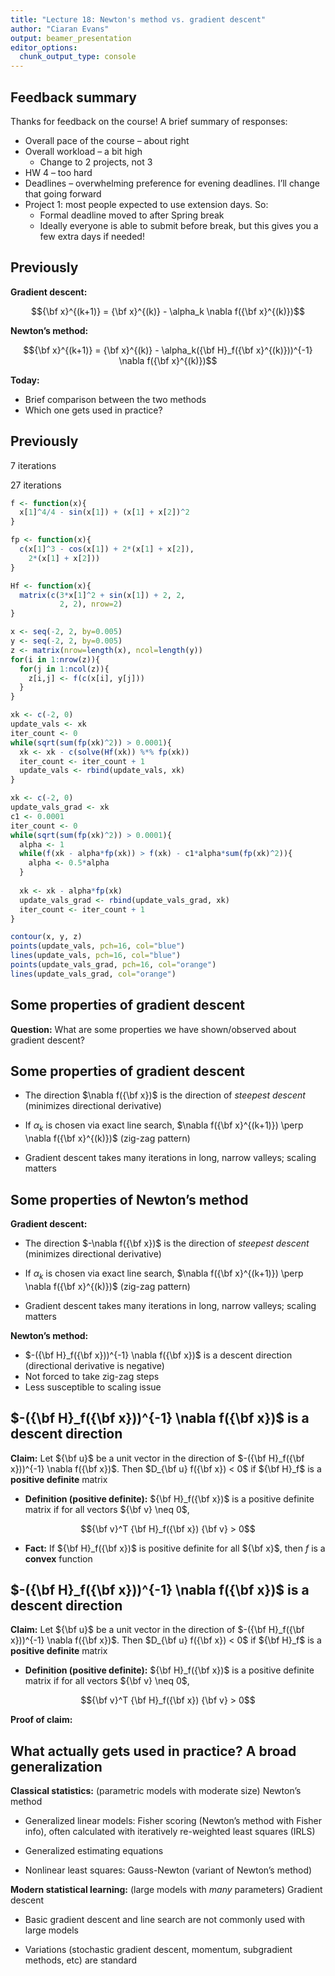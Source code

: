 ```yaml
---
title: "Lecture 18: Newton's method vs. gradient descent"
author: "Ciaran Evans"
output: beamer_presentation
editor_options: 
  chunk_output_type: console
---
```


## Feedback summary

Thanks for feedback on the course! A brief summary of responses:

* Overall pace of the course -- about right
* Overall workload -- a bit high
    * Change to 2 projects, not 3
* HW 4 -- too hard
* Deadlines -- overwhelming preference for evening deadlines. I'll change that going forward
* Project 1: most people expected to use extension days. So:
    * Formal deadline moved to after Spring break
    * Ideally everyone is able to submit before break, but this gives you a few extra days if needed!

## Previously

**Gradient descent:**

$${\bf x}^{(k+1)} = {\bf x}^{(k)} - \alpha_k \nabla f({\bf x}^{(k)})$$

\bigskip


**Newton's method:**

$${\bf x}^{(k+1)} = {\bf x}^{(k)} - \alpha_k({\bf H}_f({\bf x}^{(k)}))^{-1} \nabla f({\bf x}^{(k)})$$

\bigskip

**Today:**

* Brief comparison between the two methods
* Which one gets used in practice?

## Previously

\textcolor{blue}{Newton's method (blue):} 7 iterations

\textcolor{orange}{Gradient descent with backtracking line search (orange):} 27 iterations

```r
f <- function(x){
  x[1]^4/4 - sin(x[1]) + (x[1] + x[2])^2
}

fp <- function(x){
  c(x[1]^3 - cos(x[1]) + 2*(x[1] + x[2]),
    2*(x[1] + x[2]))
}

Hf <- function(x){
  matrix(c(3*x[1]^2 + sin(x[1]) + 2, 2,
           2, 2), nrow=2)
}

x <- seq(-2, 2, by=0.005)
y <- seq(-2, 2, by=0.005)
z <- matrix(nrow=length(x), ncol=length(y))
for(i in 1:nrow(z)){
  for(j in 1:ncol(z)){
    z[i,j] <- f(c(x[i], y[j]))
  }
}

xk <- c(-2, 0)
update_vals <- xk
iter_count <- 0
while(sqrt(sum(fp(xk)^2)) > 0.0001){
  xk <- xk - c(solve(Hf(xk)) %*% fp(xk))
  iter_count <- iter_count + 1
  update_vals <- rbind(update_vals, xk)
}

xk <- c(-2, 0)
update_vals_grad <- xk
c1 <- 0.0001
iter_count <- 0
while(sqrt(sum(fp(xk)^2)) > 0.0001){
  alpha <- 1
  while(f(xk - alpha*fp(xk)) > f(xk) - c1*alpha*sum(fp(xk)^2)){
    alpha <- 0.5*alpha
  }
  
  xk <- xk - alpha*fp(xk)
  update_vals_grad <- rbind(update_vals_grad, xk)
  iter_count <- iter_count + 1
}

contour(x, y, z)
points(update_vals, pch=16, col="blue")
lines(update_vals, pch=16, col="blue")
points(update_vals_grad, pch=16, col="orange")
lines(update_vals_grad, col="orange")
```

## Some properties of gradient descent

**Question:** What are some properties we have shown/observed about gradient descent?

\vspace{4cm}

## Some properties of gradient descent

* The direction $\nabla f({\bf x})$ is the direction of *steepest descent* (minimizes directional derivative)

\bigskip

* If $\alpha_k$ is chosen via exact line search, $\nabla f({\bf x}^{(k+1)}) \perp \nabla f({\bf x}^{(k)})$ (zig-zag pattern)


\bigskip

* Gradient descent takes many iterations in long, narrow valleys; scaling matters


## Some properties of Newton's method

**Gradient descent:**

* The direction $-\nabla f({\bf x})$ is the direction of *steepest descent* (minimizes directional derivative)

* If $\alpha_k$ is chosen via exact line search, $\nabla f({\bf x}^{(k+1)}) \perp \nabla f({\bf x}^{(k)})$ (zig-zag pattern)

* Gradient descent takes many iterations in long, narrow valleys; scaling matters

**Newton's method:**

* $-({\bf H}_f({\bf x}))^{-1} \nabla f({\bf x})$ is a descent direction (directional derivative is negative)
* Not forced to take zig-zag steps
* Less susceptible to scaling issue

## $-({\bf H}_f({\bf x}))^{-1} \nabla f({\bf x})$ is a descent direction

**Claim:** Let ${\bf u}$ be a unit vector in the direction of $-({\bf H}_f({\bf x}))^{-1} \nabla f({\bf x})$. Then $D_{\bf u} f({\bf x}) < 0$ if ${\bf H}_f$ is a **positive definite** matrix

\bigskip

* **Definition (positive definite):** ${\bf H}_f({\bf x})$ is a positive definite matrix if for all vectors ${\bf v} \neq 0$, 

$${\bf v}^T {\bf H}_f({\bf x}) {\bf v} > 0$$

* **Fact:** If ${\bf H}_f({\bf x})$ is positive definite for all ${\bf x}$, then $f$ is a **convex** function

\vspace{2.5cm}

## $-({\bf H}_f({\bf x}))^{-1} \nabla f({\bf x})$ is a descent direction

**Claim:** Let ${\bf u}$ be a unit vector in the direction of $-({\bf H}_f({\bf x}))^{-1} \nabla f({\bf x})$. Then $D_{\bf u} f({\bf x}) < 0$ if ${\bf H}_f$ is a **positive definite** matrix

\bigskip

* **Definition (positive definite):** ${\bf H}_f({\bf x})$ is a positive definite matrix if for all vectors ${\bf v} \neq 0$, 

$${\bf v}^T {\bf H}_f({\bf x}) {\bf v} > 0$$

**Proof of claim:**

\vspace{3cm}

## What actually gets used in practice? A broad generalization


**Classical statistics:** (parametric models with moderate size) Newton's method

* Generalized linear models: Fisher scoring (Newton's method with Fisher info), often calculated with iteratively re-weighted least squares (IRLS)

* Generalized estimating equations

* Nonlinear least squares: Gauss-Newton (variant of Newton's method)


**Modern statistical learning:** (large models with *many* parameters) Gradient descent

* Basic gradient descent and line search are not commonly used with large models

* Variations (stochastic gradient descent, momentum, subgradient methods, etc) are standard



